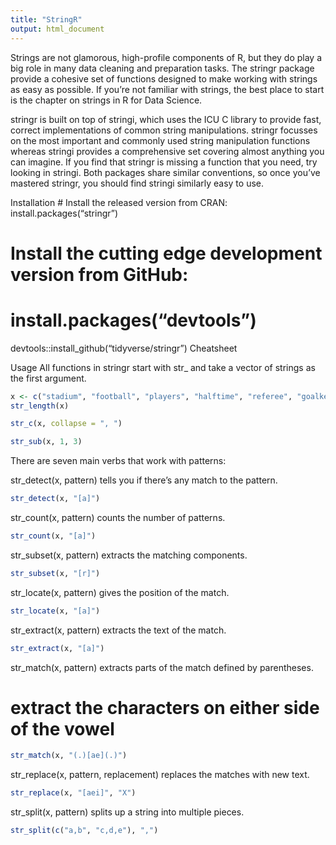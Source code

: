 ```yaml
---
title: "StringR"
output: html_document
---
```


Strings are not glamorous, high-profile components of R, but they do play a big role in many data cleaning and preparation tasks. The stringr package provide a cohesive set of functions designed to make working with strings as easy as possible. If you’re not familiar with strings, the best place to start is the chapter on strings in R for Data Science.

stringr is built on top of stringi, which uses the ICU C library to provide fast, correct implementations of common string manipulations. stringr focusses on the most important and commonly used string manipulation functions whereas stringi provides a comprehensive set covering almost anything you can imagine. If you find that stringr is missing a function that you need, try looking in stringi. Both packages share similar conventions, so once you’ve mastered stringr, you should find stringi similarly easy to use.

Installation
# Install the released version from CRAN:
install.packages("stringr")

# Install the cutting edge development version from GitHub:
# install.packages("devtools")
devtools::install_github("tidyverse/stringr")
Cheatsheet


Usage
All functions in stringr start with str_ and take a vector of strings as the first argument.

```r
x <- c("stadium", "football", "players", "halftime", "referee", "goalkeeper")
str_length(x) 

str_c(x, collapse = ", ")

str_sub(x, 1, 3)
```

There are seven main verbs that work with patterns:

str_detect(x, pattern) tells you if there’s any match to the pattern.

```r
str_detect(x, "[a]")
```

str_count(x, pattern) counts the number of patterns.

```r
str_count(x, "[a]")
```

str_subset(x, pattern) extracts the matching components.

```r
str_subset(x, "[r]")
```

str_locate(x, pattern) gives the position of the match.

```r
str_locate(x, "[a]")
```

str_extract(x, pattern) extracts the text of the match.

```r
str_extract(x, "[a]")
```

str_match(x, pattern) extracts parts of the match defined by parentheses.

# extract the characters on either side of the vowel
```r
str_match(x, "(.)[ae](.)")
```

str_replace(x, pattern, replacement) replaces the matches with new text.

```r
str_replace(x, "[aei]", "X")
```

str_split(x, pattern) splits up a string into multiple pieces.
```r
str_split(c("a,b", "c,d,e"), ",")
```

